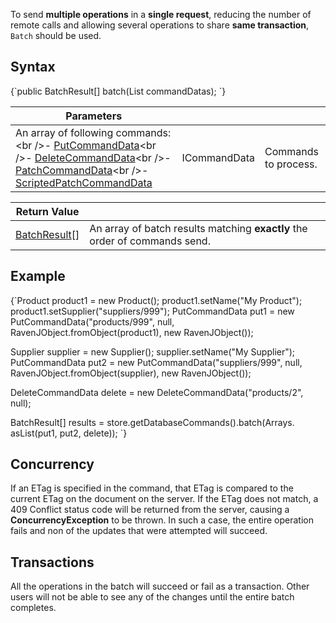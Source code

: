 
To send **multiple operations** in a **single request**, reducing the number of remote calls and allowing several operations to share **same transaction**, `Batch` should be used.

## Syntax

<TabItem value="batch_1" label="batch_1">
<CodeBlock language="java">
{`public BatchResult[] batch(List<ICommandData> commandDatas);
`}
</CodeBlock>
</TabItem>

| Parameters | | |
| ------------- | ------------- | ----- |
| An array of following commands:&lt;br /&gt;- [PutCommandData](../../../glossary/put-command-data.mdx)&lt;br /&gt;- [DeleteCommandData](../../../glossary/delete-command-data.mdx)&lt;br /&gt;- [PatchCommandData](../../../glossary/patch-command-data.mdx)&lt;br /&gt;- [ScriptedPatchCommandData](../../../glossary/scripted-patch-command-data.mdx) | ICommandData | Commands to process. |

| Return Value | |
| ------------- | ----- |
| [BatchResult](../../../glossary/batch-result.mdx)[] | An array of batch results matching **exactly** the order of commands send. |

## Example

<TabItem value="batch_2" label="batch_2">
<CodeBlock language="java">
{`Product product1 = new Product();
product1.setName("My Product");
product1.setSupplier("suppliers/999");
PutCommandData put1 = new PutCommandData("products/999", null, RavenJObject.fromObject(product1), new RavenJObject());

Supplier supplier = new Supplier();
supplier.setName("My Supplier");
PutCommandData put2 = new PutCommandData("suppliers/999", null, RavenJObject.fromObject(supplier), new RavenJObject());

DeleteCommandData delete = new DeleteCommandData("products/2", null);

BatchResult[] results = store.getDatabaseCommands().batch(Arrays.<ICommandData> asList(put1, put2, delete));
`}
</CodeBlock>
</TabItem>

## Concurrency

If an ETag is specified in the command, that ETag is compared to the current ETag on the document on the server. If the ETag does not match, a 409 Conflict status code will be returned from the server, causing a **ConcurrencyException** to be thrown. In such a case, the entire operation fails and non of the updates that were attempted will succeed.

## Transactions

All the operations in the batch will succeed or fail as a transaction. Other users will not be able to see any of the changes until the entire batch completes.


